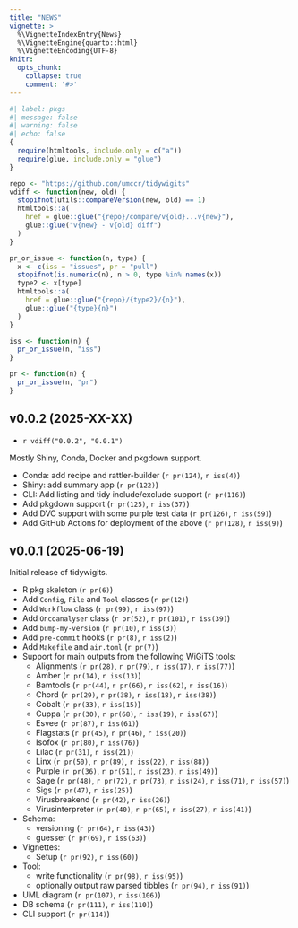 ```yaml
---
title: "NEWS"
vignette: >
  %\VignetteIndexEntry{News}
  %\VignetteEngine{quarto::html}
  %\VignetteEncoding{UTF-8}
knitr:
  opts_chunk:
    collapse: true
    comment: '#>'
---
```


```r
#| label: pkgs
#| message: false
#| warning: false
#| echo: false
{
  require(htmltools, include.only = c("a"))
  require(glue, include.only = "glue")
}
```

```r
repo <- "https://github.com/umccr/tidywigits"
vdiff <- function(new, old) {
  stopifnot(utils::compareVersion(new, old) == 1)
  htmltools::a(
    href = glue::glue("{repo}/compare/v{old}...v{new}"),
    glue::glue("v{new} - v{old} diff")
  )
}

pr_or_issue <- function(n, type) {
  x <- c(iss = "issues", pr = "pull")
  stopifnot(is.numeric(n), n > 0, type %in% names(x))
  type2 <- x[type]
  htmltools::a(
    href = glue::glue("{repo}/{type2}/{n}"),
    glue::glue("{type}{n}")
  )
}

iss <- function(n) {
  pr_or_issue(n, "iss")
}

pr <- function(n) {
  pr_or_issue(n, "pr")
}
```

## v0.0.2 (2025-XX-XX)

- `r vdiff("0.0.2", "0.0.1")`

Mostly Shiny, Conda, Docker and pkgdown support.

- Conda: add recipe and rattler-builder (`r pr(124)`, `r iss(4)`)
- Shiny: add summary app (`r pr(122)`)
- CLI: Add listing and tidy include/exclude support (`r pr(116)`)
- Add pkgdown support (`r pr(125)`, `r iss(37)`)
- Add DVC support with some purple test data (`r pr(126)`, `r iss(59)`)
- Add GitHub Actions for deployment of the above (`r pr(128)`, `r iss(9)`)

## v0.0.1 (2025-06-19)

Initial release of tidywigits.

- R pkg skeleton (`r pr(6)`)
- Add `Config`, `File` and `Tool` classes (`r pr(12)`)
- Add `Workflow` class (`r pr(99)`, `r iss(97)`)
- Add `Oncoanalyser` class (`r pr(52)`, `r pr(101)`, `r iss(39)`)
- Add `bump-my-version` (`r pr(10)`, `r iss(3)`)
- Add `pre-commit` hooks (`r pr(8)`, `r iss(2)`)
- Add `Makefile` and `air.toml` (`r pr(7)`)
- Support for main outputs from the following WiGiTS tools:
  - Alignments (`r pr(28)`, `r pr(79)`, `r iss(17)`, `r iss(77)`)
  - Amber (`r pr(14)`, `r iss(13)`)
  - Bamtools (`r pr(44)`, `r pr(66)`, `r iss(62)`, `r iss(16)`)
  - Chord (`r pr(29)`, `r pr(38)`, `r iss(18)`, `r iss(38)`)
  - Cobalt (`r pr(33)`, `r iss(15)`)
  - Cuppa (`r pr(30)`, `r pr(68)`, `r iss(19)`, `r iss(67)`)
  - Esvee (`r pr(87)`, `r iss(61)`)
  - Flagstats (`r pr(45)`, `r pr(46)`, `r iss(20)`)
  - Isofox (`r pr(80)`, `r iss(76)`)
  - Lilac (`r pr(31)`, `r iss(21)`)
  - Linx (`r pr(50)`, `r pr(89)`, `r iss(22)`, `r iss(88)`)
  - Purple (`r pr(36)`, `r pr(51)`, `r iss(23)`, `r iss(49)`)
  - Sage (`r pr(48)`, `r pr(72)`, `r pr(73)`, `r iss(24)`, `r iss(71)`, `r iss(57)`)
  - Sigs (`r pr(47)`, `r iss(25)`)
  - Virusbreakend (`r pr(42)`, `r iss(26)`)
  - Virusinterpreter (`r pr(40)`, `r pr(65)`, `r iss(27)`, `r iss(41)`)
- Schema: 
  - versioning (`r pr(64)`, `r iss(43)`)
  - guesser (`r pr(69)`, `r iss(63)`)
- Vignettes:
  - Setup (`r pr(92)`, `r iss(60)`)
- Tool:
  - write functionality (`r pr(98)`, `r iss(95)`)
  - optionally output raw parsed tibbles (`r pr(94)`, `r iss(91)`)
- UML diagram (`r pr(107)`, `r iss(106)`)
- DB schema (`r pr(111)`, `r iss(110)`)
- CLI support (`r pr(114)`)
